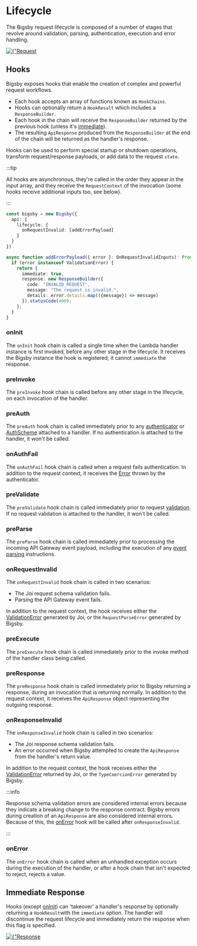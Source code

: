 # Lifecycle

The Bigsby request lifecycle is composed of a number of stages that revolve around validation, parsing,
authentication, execution and error handling.

<div style={{ display: "flex", justifyContent: "center" }}>
  <a href={"/bigsby/img/request-lifecycle-diagram.png"} target={"_blank"}>
    <img
      src={"/bigsby/img/request-lifecycle-diagram.png"}
      alt={"Request Lifecycle"}
    />
  </a>
</div>

## Hooks

Bigsby exposes hooks that enable the creation of complex and powerful request workflows.

- Each hook accepts an array of functions known as `HookChains`.
- Hooks can optionally return a `HookResult` which includes a `ResponseBuilder`.
- Each hook in the chain will receive the `ResponseBuilder` returned by the previous hook (unless it's [immediate](#immediate-response)).
- The resulting `ApiResponse` produced from the `ResponseBuilder` at the end of the chain will be returned as the handler's response.

Hooks can be used to perform special startup or shutdown operations, transform request/response payloads, or add data to
the request `state`.

:::tip

All hooks are asynchronous, they're called in the order they appear in the input array, and they receive the
`RequestContext` of the invocation (some hooks receive additional inputs too, see below).

:::

```typescript
const bigsby = new Bigsby({
  api: {
    lifecycle: {
      onRequestInvalid: [addErrorPayload]
    }
  }
})

async function addErrorPayload({ error }: OnRequestInvalidInputs): Promise<HookResult> {
  if (error instanceof ValidationError) {
    return {
      immediate: true,
      response: new ResponseBuilder({
        code: "INVALID_REQUEST",
        message: "The request is invalid.",
        details: error.details.map(({message}) => message)
      }).statusCode(400);
    };
  }
}
```

### onInit

The `onInit` hook chain is called a single time when the Lambda handler instance is first invoked, before any
other stage in the lifecycle. It receives the Bigsby instance the hook is registered; it cannot `immediate` the response.

### preInvoke

The `preInvoke` hook chain is called before any other stage in the lifecycle, on each invocation of the handler.

### preAuth

The `preAuth` hook chain is called immediately prior to any [authenticator](./authentication.mdx#authenticators) or
[AuthScheme](./authentication.mdx#auth-scheme) attached to a handler. If no authentication is attached to the handler,
it won't be called.

### onAuthFail

The `onAuthFail` hook chain is called when a request fails authentication. In addition to the request context,
it receives the [Error](./authentication.mdx#denying-a-request) thrown by the authenticator.

### preValidate

The `preValidate` hook chain is called immediately prior to request [validation](./validation.mdx#request). If no request
validation is attached to the handler, it won't be called.

### preParse

The `preParse` hook chain is called immediately prior to processing the incoming API Gateway event payload, including
the execution of any [event parsing](./event-parsing.mdx) instructions.

### onRequestInvalid

The `onRequestInvalid` hook chain is called in two scenarios:

- The Joi request schema validation fails.
- Parsing the API Gateway event fails.

In addition to the request context, the hook receives either the [ValidationError](https://joi.dev/api/?v=17.6.0#validationerror)
generated by Joi, or the `RequestParseError` generated by Bigsby.

### preExecute

The `preExecute` hook chain is called immediately prior to the invoke method of the handler class being called.

### preResponse

The `preResponse` hook chain is called immediately prior to Bigsby returning a response, during an invocation
that is returning normally. In addition to the request context, it receives the `ApiResponse` object representing
the outgoing response.

### onResponseInvalid

The `onResponseInvalid` hook chain is called in two scenarios:

- The Joi response schema validation fails.
- An error occurred when Bigsby attempted to create the `ApiResponse` from the handler's return value.

In addition to the request context, the hook receives either the [ValidationError](https://joi.dev/api/?v=17.6.0#validationerror)
returned by Joi, or the `TypeCoercionError` generated by Bigsby.

:::info

Response schema validation errors are considered internal errors because they indicate a breaking change to the response contract.
Bigsby errors during creation of an `ApiResponse` are also considered internal errors. Because of this, the [onError](#onerror)
hook will be called after `onResponseInvalid`.

:::

### onError

The `onError` hook chain is called when an unhandled exception occurs during the execution of the handler, or after a
hook chain that isn't expected to reject, rejects a value.

## Immediate Response

Hooks (except [onInit](#oninit)) can 'takeover' a handler's response by optionally returning a `HookResult`with the
`immediate` option. The handler will discontinue the request lifecycle and immediately return the response when this
flag is specified.

<div style={{ display: "flex", justifyContent: "center" }}>
  <a href={"/bigsby/img/takeover-diagram.png"} target={"_blank"}>
    <img src={"/bigsby/img/takeover-diagram.png"} alt={"Response Takeover"} />
  </a>
</div>
